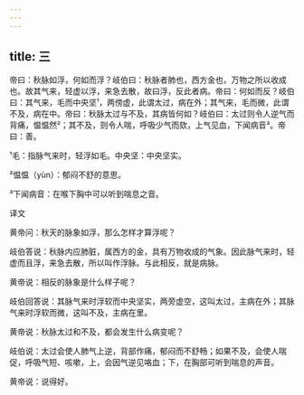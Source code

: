 ```yaml
---
---
---
```

title: 三
---




帝曰：秋脉如浮，何如而浮？岐伯曰：秋脉者肺也，西方金也，万物之所以收成也。故其气来，轻虚以浮，来急去散，故曰浮，反此者病。帝曰：何如而反？岐伯曰：其气来，毛而中央坚¹，两傍虚，此谓太过，病在外；其气来，毛而微，此谓不及，病在中。帝曰：秋脉太过与不及，其病皆何如？岐伯曰：太过则令人逆气而背痛，愠愠然²；其不及，则令人喘，呼吸少气而欬，上气见血，下闻病音³。帝曰：善。

¹毛：指脉气来时，轻浮如毛。中央坚：中央坚实。

²愠愠（yùn）：郁闷不舒的意思。

³下闻病音：在喉下胸中可以听到喘息之音。

译文

黄帝问：秋天的脉象如浮，那么怎样才算浮呢？

岐伯答说：秋脉内应肺脏，属西方的金，具有万物收成的气象。因此脉气来时，轻虚而且浮，来急去散，所以叫作浮脉。与此相反，就是病脉。

黄帝说：相反的脉象是什么样子呢？

岐伯回答说：其脉气来时浮软而中央坚实，两旁虚空，这叫太过，主病在外；其脉气来时浮软而微，这叫不及，主病在里。

黄帝说：秋脉太过和不及，都会发生什么病变呢？

岐伯说：太过会使人肺气上逆，背部作痛，郁闷而不舒畅；如果不及，会使人喘促，呼吸气短、咳嗽，上，会因气逆见咯血；下，在胸部可听到喘息的声音。

黄帝说：说得好。